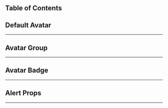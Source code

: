 
## Table of Contents

## Default Avatar
---
<CodeSnippets styles="mt-4" content={defaultAvatar} lang="javascript" url="examples/components/avatar/default-avatar" >
</CodeSnippets>

## Avatar Group
---
<CodeSnippets styles="mt-4" content={avatarGroup} lang="javascript" url="examples/components/avatar/avatar-group" >
</CodeSnippets>

## Avatar Badge 
---
<CodeSnippets styles="mt-4" content={avatarGroup} lang="javascript" url="examples/components/avatar/avatar-badge" >
</CodeSnippets>

## Alert Props
---
<ComponentTable data={alertPropsData} />





